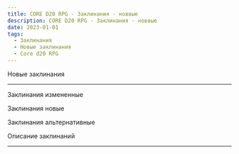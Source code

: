 ```yaml
---
title: CORE D20 RPG - Заклинания - новвые
description: CORE D20 RPG - Заклинания - новвые
date: 2023-01-01
tags:
  - Заклинания
  - Новые заклинания
  - Core d20 RPG
---
```


Новые заклинания


---

Заклинания измененные

Заклинания новые

Заклинания альтернативные

Описание заклинаний

---